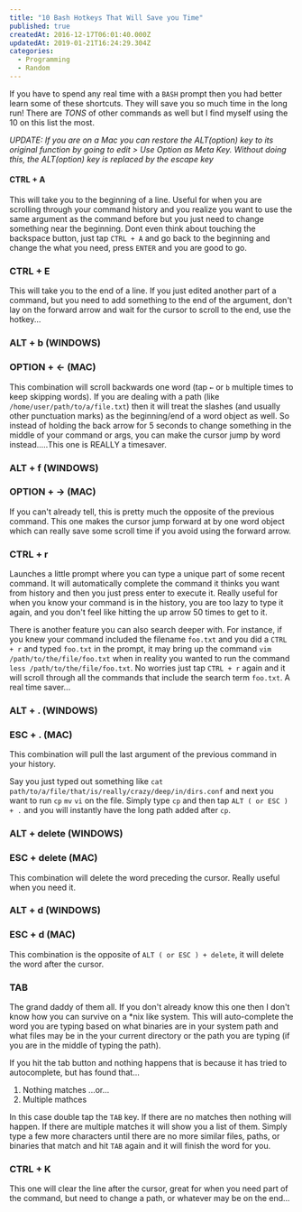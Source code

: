 ```yaml
---
title: "10 Bash Hotkeys That Will Save you Time"
published: true
createdAt: 2016-12-17T06:01:40.000Z
updatedAt: 2019-01-21T16:24:29.304Z
categories:
  - Programming
  - Random
---
```


If you have to spend any real time with a `BASH` prompt then you had better learn some of these shortcuts. They will
save you so much time in the long run! There are *TONS* of other commands as well but I find myself using the 10 on
this list the most.

*UPDATE: If you are on a Mac you can restore the ALT(option) key to its original function by going to edit > Use
Option as Meta Key. Without doing this, the ALT(option) key is replaced by the escape key*

#### CTRL + A

This will take you to the beginning of a line. Useful for when you are scrolling through your command history and you
realize you want to use the same argument as the command before but you just need to change something near the
beginning. Dont even think about touching the backspace button, just tap `CTRL + A` and go back to the beginning and
change the what you need, press `ENTER` and you are good to go.

### CTRL + E

This will take you to the end of a line. If you just edited another part of a command, but you need to add something
to the end of the argument, don't lay on the forward arrow and wait for the cursor to scroll to the end, use the hotkey...

### ALT + b  (WINDOWS)
### OPTION + ← (MAC)

This combination will scroll backwards one word (tap `←` or `b` multiple times to keep skipping words). If you are
dealing with a path (like `/home/user/path/to/a/file.txt`) then it will treat the slashes (and usually other
punctuation marks) as the beginning/end of a word object as well. So instead of holding the back arrow for 5 seconds
to change something in the middle of your command or args, you can make the cursor jump by word instead.....This one
is REALLY a timesaver.

### ALT + f (WINDOWS)
### OPTION + → (MAC)

If you can't already tell, this is pretty much the opposite of the previous command. This one makes the cursor jump
forward at by one word object which can really save some scroll time if you avoid using the forward arrow.

### CTRL + r

Launches a little prompt where you can type a unique part of some recent command. It will automatically complete the
command it thinks you want from history and then you just press enter to execute it. Really useful for when you know
your  command is in the history, you are too lazy to type it again, and you don't feel like hitting the up arrow 50
times to get to it.

There is another feature you can also search deeper with. For instance, if you knew your command included the
filename `foo.txt` and you did a `CTRL + r` and typed `foo.txt` in the prompt, it may bring up the command
`vim /path/to/the/file/foo.txt` when in reality you wanted to run the command
`less /path/to/the/file/foo.txt`. No worries just tap `CTRL + r` again and it will scroll through all the commands
that include the search term `foo.txt`. A real time saver...

### ALT + . (WINDOWS)
### ESC + . (MAC)

This combination will pull the last argument of the previous command in your history.

Say you just typed out something like `cat path/to/a/file/that/is/really/crazy/deep/in/dirs.conf` and next you want
to run `cp` `mv` `vi` on the file. Simply type `cp` and then tap `ALT ( or ESC ) + .` and you will instantly have the
long path added after `cp`.

### ALT + delete (WINDOWS)
### ESC + delete (MAC)

This combination will delete the word preceding the cursor. Really useful when you need it.

### ALT + d (WINDOWS)
### ESC + d (MAC)

This combination is the opposite of `ALT ( or ESC ) + delete`, it will delete the word after the cursor.

### TAB

The grand daddy of them all. If you don't already know this one then I don't know how you can survive on a *nix like
system. This will auto-complete the word you are typing based on what binaries are in your system path and what files
may be in the your current directory or the path you are typing (if you are in the middle of typing the path).

If you hit the tab button and nothing happens that is because it has tried to autocomplete, but has found that...

1.  Nothing matches ...or...
2. Multiple mathces

In this case double tap the `TAB` key. If there are no matches then nothing will happen. If there are multiple
matches it will show you a list of them. Simply type a few more characters until there are no more similar files,
paths, or binaries that match and hit `TAB` again and it will finish the word for you.

### CTRL + K

This one will clear the line after the cursor, great for when you need part of the command, but need to change a
path, or whatever may be on the end...
